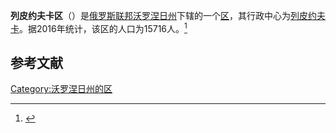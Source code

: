 {{Infobox Settlement
| official_name = 列皮约夫卡区
| native_name = Репьёвский район
| image_flag =  Flag of Repyovsky rayon (Voronezh oblast).png 
| image_shield =  Coat of Arms of Repyovsky rayon (Voronezh oblast).png 
| image_map =  Location of Repyovsky District (Voronezh Oblast).svg 
| settlement_type = [[区_(苏联)|区]]
| subdivision_type = [[国家|国家]]
| subdivision_type1 = [[州_(俄罗斯)|州]]
| subdivision_name = {{RUS}}
| subdivision_name1 = [[沃罗涅日州|沃罗涅日州]]
| seat_type = 行政中心
| seat = [[列皮约夫卡|列皮约夫卡]]
| population_as_of=2016
| population_footnotes = <ref name=stat />
| population_total = 15716
| timezone = [[莫斯科时间|MSK]]
| utc_offset = +3
}}
'''列皮约夫卡区'''（{{lang-ru|Репьёвский район}}）是[[俄罗斯联邦|俄罗斯联邦]][[沃罗涅日州|沃罗涅日州]]下辖的一个[[区_(苏联)|区]]，其行政中心为[[列皮约夫卡|列皮约夫卡]]。据2016年统计，该区的人口为15716人。<ref name=stat>{{cite web | url = http://www.gks.ru/free_doc/doc_2016/bul_dr/mun_obr2016.rar | title = Численность населения Российской Федерации по муниципальным образованиям на 1 января 2016 года | language = ru | accessdate = 2017-01-01 | archive-date = 2019-05-13 | archive-url = https://web.archive.org/web/20190513150350/http://www.gks.ru/free_doc/doc_2016/bul_dr/mun_obr2016.rar | dead-url = no }}</ref>

== 参考文献 ==
{{reflist}}

{{Russia-stub}}

[[Category:沃罗涅日州的区|Category:沃罗涅日州的区]]